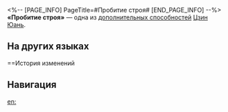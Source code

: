 <%-- [PAGE_INFO]
PageTitle=#Пробитие строя#
[END_PAGE_INFO] --%>
{{Навык Инфобокс
|Название         = Пробитие строя
|Изображение      = След Пробитие строя.png
|Персонаж         = Цзин Юань
|Тип              = Доп. способность
|Возвышение       = 2
|Длительность     = 
|Описание         = Если количество ударов за одно действие Повелителя молний больше или равно 6 в следующем ходе, то его крит. урон в следующем ходе повышается на 25%.
|Свойство1        = 
|Масштабирование1 = 
}}
'''«Пробитие строя»''' — одна из [[дополнительная способность|дополнительных способностей]] [[Цзин Юань]].

==На других языках==
{{На других языках
|en   = Battalia Crush
|zhs  = 破阵
|zht  = 破陣
|ja   = {{Rubi|破陣|はじん}}
|ko   = 적진 격파
|es   = Rompeformaciones
|fr   = Choc de la bataille
|ru   = Пробитие строя
|th   = Battalia Crush
|vi   = Phá Trận
|de   = Formationsbrecher
|id   = Battalia Crush
|pt   = Esmagamento de Batalha
}}

==История изменений
{{История изменений|3.5}}

==Навигация==
{{Навык Навбокс|Цзин Юань}}

[[en:]]